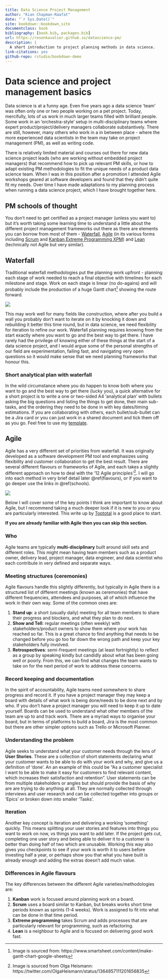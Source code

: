```yaml
--- 
title: Data Science Project Management
author: "Kian Chapman-Raafat"
date: "`r Sys.Date()`"
site: bookdown::bookdown_site
documentclass: book
bibliography: [book.bib, packages.bib]
url: https://rosenkavalier.github.io/datascience-pm/
description: |
  A short introduction to project planning methods in data science.
link-citations: yes
github-repo: rstudio/bookdown-demo
---
```


# Data science and project management basics
Data science is at a funny age. Even five years ago a data science ‘team’ was often only one or two people working on a pet project. Today, mercifully, lots of us work in much larger teams filled with brilliant people. Some work in an ‘orchestra-style’ setup in multi-disciplinary teams where expert product/project/delivery managers collaborate substantively. There are still, however, many others who work in a in between place - where the more experienced data scientists in the team may take on project management (PM), as well as writing code.

There is relatively limited material and courses out there for new data science project leads (who are working without embedded project managers) that recommend how to pick up relevant PM skills, or how to adapt existing PM methodologies to fit the unique needs of a product data science team. When I was in this position after a promotion I attended Agile workshops geared at software developers and found that they didn’t quite fit my needs. Over time I have made adaptations to my planning process when running a data science project, which I have brought together here. 
 
## PM schools of thought {#schools}

You don't need to get certified as a project manager (unless you want to) but it’s worth taking some learning time to understand a little about the different project management frameworks out there as there are elements you can borrow from most of them - [Waterfall](https://blog.mindmanager.com/waterfall-methodology/), [Agile](https://www.atlassian.com/agile) (in its various forms including [Scrum](https://www.atlassian.com/agile/scrum) and [Kanban](https://www.atlassian.com/agile/kanban),[Extreme Programming XPM](https://crm.org/news/extreme-project-management)) and [Lean](https://www.easyagile.com/blog/lean-agile/) (technically not Agile but very similar).

## Waterfall

Traditional waterfall methodologies put the planning work upfront - planning each stage of work needed to reach a final objective with timelines for each milestone and stage. Work on each stage is linear (no do-agains) and will probably include the production of a huge Gantt chart^[Image is sourced from: https://www.smartsheet.com/content/make-gantt-chart-google-sheets] showing the route forward. 

![](img/Gantt.png)



This may work well for many fields like construction, where after you build a wall you probably don’t want to iterate on it by knocking it down and rebuilding it better this time round, but in data science, we need flexibility for iteration to refine our work. Waterfall planning requires knowing from the start exactly where you want to go and the best way to get there. I have rarely had the privilege of knowing either of these things at the start of a data science project, and I would argue some of the personal strengths of our field are experimentation, failing fast, and navigating very open questions so it would make sense that we need planning frameworks that honour this.      


### Short analytical plan with waterfall

In the wild circumstance where you do happen to know both where you want to go and the best way to get there (lucky you), a quick alternative for a short project is to write a one or two-sided A4 ‘analytical plan’ with bullets asking the big questions and listing the things to get done, their main sub-tasks, and the ordering they need to be done in with key dates/timing estimations. If you are collaborating with others, each bullet/sub-bullet can be a Jira card or you can just work in a shared document and tick them off as you go. Feel free to use my [template](https://docs.google.com/document/d/1XJxFgBigIwUuNMz1kpmWJhtMOFpk7AXcI9L6jzCw1-8/edit?usp=sharing).  

## Agile
Agile has a very different set of priorities from waterfall. It was originally developed as a software development PM tool and emphasizes using flexibility and customer collaboration to get the best result. There are several different flavours or frameworks of Agile, and each takes a slightly different approach on how to deal with the ‘12 Agile principles’^[Image is sourced from Olga Heismann: https://twitter.com/OlgaHeismann/status/1364857111201656835]. I will go into each method in very brief detail later \@ref(flavours), or if you want to go deeper use the links in \@ref(schools).  

![](img/agile12.jpg)

Below I will cover some of the key points I think are important to know about Agile, but I recommend taking a much deeper look if it is new to you or you are particularly interested. This write up by [Toptotal](https://www.toptal.com/project-managers/agile/ultimate-introduction-to-agile-project-management) is a good place to start.  

**If you are already familiar with Agile then you can skip this section.**

### Who

Agile teams are typically **multi-disciplinary** built around skill sets and different roles. This might mean having team members such as a product owner, delivery lead, project manager, data engineer, and data scientist who each contribute in very defined and separate ways.  

### Meeting structures (ceremonies)
Agile flavours handle this slightly differently, but typically in Agile there is a structured list of different meetings (known as ceremonies) that have different frequencies, attendees and purposes, all of which influence the work in their own way. Some of the common ones are:   

1. **Stand up**: a short (usually daily) meeting for all team members to share their progress and blockers, and what they plan to do next.  
2. **Show and Tell**: regular meetings (often weekly) with stakeholders/product owners to show them where your work has reached so far. This is a great chance to find anything that needs to be changed before you go too far down the wrong path and keep your key stakeholders fully involved.  
3. **Retrospectives**: semi-frequent meetings (at least fortnightly) to reflect as a group by speaking kindly but candidly about what has been going well or poorly. From this, we can find what changes the team wants to take on for the next period of work to address these concerns. 


### Record keeping and documentation
In the spirit of accountability, Agile teams need somewhere to share progress and record it. If you have a project manager they may keep a board with details of what work is being done/needs to be done next and by who. If you don't have a project manager you will need to keep it up to date yourself. Boards can be used to understand what other members of the team are up to and track work. There are a myriad ways to organise your board, but in terms of platforms to build a board, Jira is the most common but there are other simpler options such as Trello or Microsoft Planner.

### Understanding the problem
Agile seeks to understand what your customer needs through the lens of **User Stories**. These are a collection of short statements declaring what your customer wants to be able to do with your work and why, and give us a definition of 'done'. An an example of this could be "As a customer specialist I want to be able to make it easy for customers to find relevant content, which increases their satisfaction and retention". User statements can be from multiple stakeholders or angles but should provide the basis of why are are trying to do anything at all. They are normally collected through interviews and user research and can be collected together into groups or 'Epics' or broken down into smaller 'Tasks'.

### Iteration
Another key concept is iteration and delivering a working 'something' quickly. This means splitting your user stories and features into things you want to work on now, vs things you want to add later. If the project gets cut, completing one user story and being able to deliver it to a customer is better than doing half of two which are unusable. Working this way also gives you checkpoints to see if your work is worth it to users before investing half a year, or perhaps show you that what you have built is already enough and adding the extras doesn't add much value.

### Differences in Agile flavours {#flavours}

The key differences between the different Agile varieties/methodologies are:  

1. **Kanban** work is focused around planning work on a board.  
2. **Scrum** uses a board similar to Kanban, but breaks works short time periods known as sprints (1-4 weeks). Work is assigned to fit into what can be done in that time period.  
3. **Extreme programming** takes Scrum and adds processes that are particularly relevant for programming, such as refactoring.  
4. **Lean** is a neighbour to Agile and is focused on delivering good work fast.  